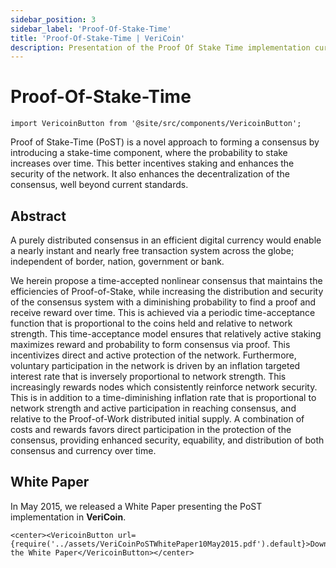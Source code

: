 ```yaml
---
sidebar_position: 3
sidebar_label: 'Proof-Of-Stake-Time'
title: 'Proof-Of-Stake-Time | VeriCoin'
description: Presentation of the Proof Of Stake Time implementation currently use by the VeriCoin blockchain.
---
```

# Proof-Of-Stake-Time

```mdx-code-block
import VericoinButton from '@site/src/components/VericoinButton';
```

Proof of Stake-Time (PoST) is a novel approach to forming a consensus by introducing a stake-time component, where the probability to stake increases over time. This better incentives staking and enhances the security of the network. It also enhances the decentralization of the consensus, well beyond current standards.

## Abstract

A purely distributed consensus in an efficient digital currency would enable a nearly instant and nearly free transaction system across the globe; independent of border, nation, government or bank.

We herein propose a time-accepted nonlinear consensus that maintains the efficiencies of Proof-of-Stake, while increasing the distribution and security of the consensus system with a diminishing probability to find a proof and receive reward over time. This is achieved via a periodic time-acceptance function that is proportional to the coins held and relative to network strength. This time-acceptance model ensures that relatively active staking maximizes reward and probability to form consensus via proof. This incentivizes direct and active protection of the network. Furthermore, voluntary participation in the network is driven by an inflation targeted interest rate that is inversely proportional to network strength. This increasingly rewards nodes which consistently reinforce network security. This is in addition to a time-diminishing inflation rate that is proportional to network strength and active participation in reaching consensus, and relative to the Proof-of-Work distributed initial supply. A combination of costs and rewards favors direct participation in the protection of the consensus, providing enhanced security, equability, and distribution of both consensus and currency over time.

## White Paper

In May 2015, we released a White Paper presenting the PoST implementation in **VeriCoin**.


```mdx-code-block
<center><VericoinButton url={require('../assets/VeriCoinPoSTWhitePaper10May2015.pdf').default}>Download the White Paper</VericoinButton></center>
```